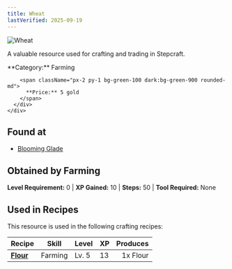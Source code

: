 ```yaml
---
title: Wheat
lastVerified: 2025-09-19
---
```


<div className="flex items-start gap-6 mb-8">
  <div className="flex-shrink-0">
    <img src="/assets/resources/farming/wheat.png" alt="Wheat" className="w-24 h-24 border rounded-lg" />
  </div>
  <div className="flex-1">
    <div className="space-y-2">
      <p className="text-lg text-muted-foreground">A valuable resource used for crafting and trading in Stepcraft.</p>
      <div className="flex flex-wrap gap-4 text-sm">
        <span className="px-2 py-1 bg-blue-100 dark:bg-blue-900 rounded-md">
          **Category:** Farming
        </span>
        
        <span className="px-2 py-1 bg-green-100 dark:bg-green-900 rounded-md">
          **Price:** 5 gold
        </span>
      </div>
    </div>
  </div>
</div>

## Found at

- [Blooming Glade](/docs/map/individual/blooming_glade)

## Obtained by Farming

**Level Requirement:** 0 | **XP Gained:** 10 | **Steps:** 50 | **Tool Required:** None

## Used in Recipes

This resource is used in the following crafting recipes:

| Recipe                                        | Skill   | Level | XP  | Produces |
| --------------------------------------------- | ------- | ----- | --- | -------: |
| **[Flour](/docs/resources/individual/flour)** | Farming | Lv. 5 | 13  | 1x Flour |
